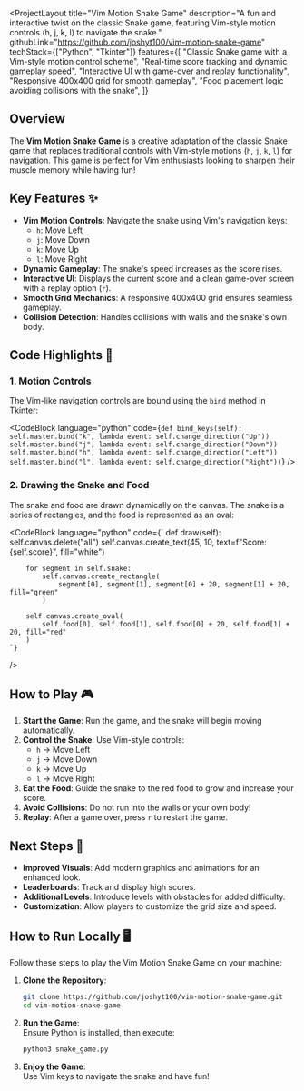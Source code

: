 
<ProjectLayout
  title="Vim Motion Snake Game"
  description="A fun and interactive twist on the classic Snake game, featuring Vim-style motion controls (h, j, k, l) to navigate the snake."
  githubLink="https://github.com/joshyt100/vim-motion-snake-game"
  techStack={["Python", "Tkinter"]}
  features={[
    "Classic Snake game with a Vim-style motion control scheme",
    "Real-time score tracking and dynamic gameplay speed",
    "Interactive UI with game-over and replay functionality",
    "Responsive 400x400 grid for smooth gameplay",
    "Food placement logic avoiding collisions with the snake",
  ]}
>
  ## Overview  

  The **Vim Motion Snake Game** is a creative adaptation of the classic Snake game that replaces traditional controls with Vim-style motions (`h`, `j`, `k`, `l`) for navigation. This game is perfect for Vim enthusiasts looking to sharpen their muscle memory while having fun!

  ## Key Features ✨  

  - **Vim Motion Controls**: Navigate the snake using Vim's navigation keys:  
     - `h`: Move Left  
     - `j`: Move Down  
     - `k`: Move Up  
     - `l`: Move Right  
  - **Dynamic Gameplay**: The snake's speed increases as the score rises.  
  - **Interactive UI**: Displays the current score and a clean game-over screen with a replay option (`r`).  
  - **Smooth Grid Mechanics**: A responsive 400x400 grid ensures seamless gameplay.  
  - **Collision Detection**: Handles collisions with walls and the snake's own body.  

  ## Code Highlights 🧩  

  ### 1. Motion Controls  

  The Vim-like navigation controls are bound using the `bind` method in Tkinter:  

  <CodeBlock
    language="python"
    code={`
    def bind_keys(self):
        self.master.bind("k", lambda event: self.change_direction("Up"))
        self.master.bind("j", lambda event: self.change_direction("Down"))
        self.master.bind("h", lambda event: self.change_direction("Left"))
        self.master.bind("l", lambda event: self.change_direction("Right"))
    `}
  />  

  ### 2. Drawing the Snake and Food  

  The snake and food are drawn dynamically on the canvas. The snake is a series of rectangles, and the food is represented as an oval:  

  <CodeBlock
    language="python"
    code={`
    def draw(self):
        self.canvas.delete("all")
        self.canvas.create_text(45, 10, text=f"Score: {self.score}", fill="white")

        for segment in self.snake:
            self.canvas.create_rectangle(
                segment[0], segment[1], segment[0] + 20, segment[1] + 20, fill="green"
            )

        self.canvas.create_oval(
            self.food[0], self.food[1], self.food[0] + 20, self.food[1] + 20, fill="red"
        )
    `}
  />  

  ## How to Play 🎮  

  1. **Start the Game**: Run the game, and the snake will begin moving automatically.  
  2. **Control the Snake**: Use Vim-style controls:  
     - `h` → Move Left  
     - `j` → Move Down  
     - `k` → Move Up  
     - `l` → Move Right  
  3. **Eat the Food**: Guide the snake to the red food to grow and increase your score.  
  4. **Avoid Collisions**: Do not run into the walls or your own body!  
  5. **Replay**: After a game over, press `r` to restart the game.  

  ## Next Steps 🚀  

  - **Improved Visuals**: Add modern graphics and animations for an enhanced look.  
  - **Leaderboards**: Track and display high scores.  
  - **Additional Levels**: Introduce levels with obstacles for added difficulty.  
  - **Customization**: Allow players to customize the grid size and speed.  

  ## How to Run Locally 🖥️  

  Follow these steps to play the Vim Motion Snake Game on your machine:  

  1. **Clone the Repository**:  
     ```bash
     git clone https://github.com/joshyt100/vim-motion-snake-game.git
     cd vim-motion-snake-game
     ```  

  2. **Run the Game**:  
     Ensure Python is installed, then execute:  
     ```bash
     python3 snake_game.py
     ```  

  3. **Enjoy the Game**:  
     Use Vim keys to navigate the snake and have fun!  

</ProjectLayout>

